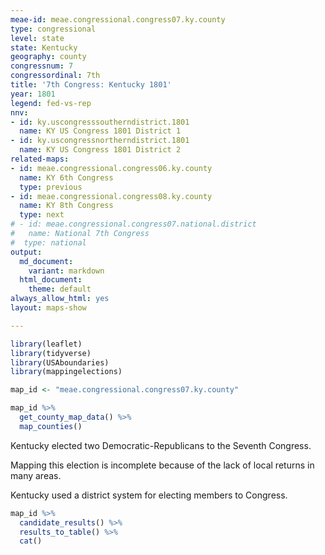 ```yaml
---
meae-id: meae.congressional.congress07.ky.county
type: congressional
level: state
state: Kentucky
geography: county
congressnum: 7
congressordinal: 7th
title: '7th Congress: Kentucky 1801'
year: 1801
legend: fed-vs-rep
nnv:
- id: ky.uscongresssoutherndistrict.1801
  name: KY US Congress 1801 District 1
- id: ky.uscongressnortherndistrict.1801
  name: KY US Congress 1801 District 2
related-maps:
- id: meae.congressional.congress06.ky.county
  name: KY 6th Congress
  type: previous
- id: meae.congressional.congress08.ky.county
  name: KY 8th Congress
  type: next
# - id: meae.congressional.congress07.national.district
#   name: National 7th Congress
#  type: national
output:
  md_document:
    variant: markdown
  html_document:
    theme: default
always_allow_html: yes
layout: maps-show

---
```


```r
library(leaflet)
library(tidyverse)
library(USAboundaries)
library(mappingelections)

map_id <- "meae.congressional.congress07.ky.county"
```

<div class="map">

```r
map_id %>%
  get_county_map_data() %>%
  map_counties()
```

</div>

Kentucky elected two Democratic-Republicans to the Seventh Congress.

Mapping this election is incomplete because of the lack of local returns in many areas.

Kentucky used a district system for electing members to Congress.

<div class="results-table">

```r
map_id %>%
  candidate_results() %>%
  results_to_table() %>%
  cat()
```

</div>
